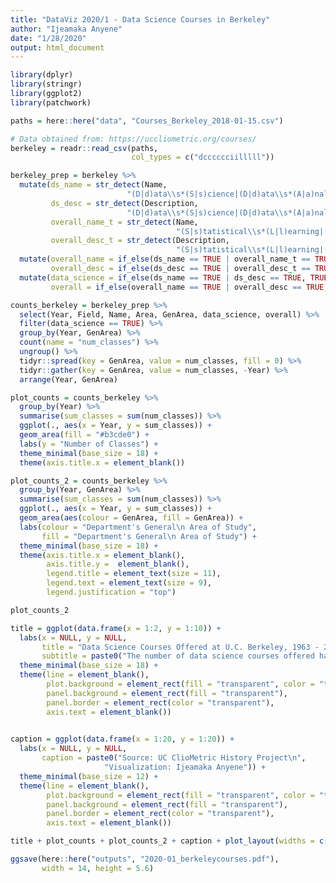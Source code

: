 ```yaml
---
title: "DataViz 2020/1 - Data Science Courses in Berkeley"
author: "Ijeamaka Anyene"
date: "1/28/2020"
output: html_document
---
```


```r
library(dplyr)
library(stringr)
library(ggplot2)
library(patchwork)
```

```r
paths = here::here("data", "Courses_Berkeley_2018-01-15.csv")

# Data obtained from: https://uccliometric.org/courses/
berkeley = readr::read_csv(paths, 
                           col_types = c("dcccccciilllll"))
```

```r
berkeley_prep = berkeley %>%
  mutate(ds_name = str_detect(Name, 
                          "(D|d)ata\\s*(S|s)cience|(D|d)ata\\s*(A|a)naly(sis|tics)|(M|m)achine\\s*(L|l)earning|(D|d)ata\\s*(M|m)ining"),
         ds_desc = str_detect(Description,              
                          "(D|d)ata\\s*(S|s)cience|(D|d)ata\\s*(A|a)naly(sis|tics)|(M|m)achine\\s*(L|l)earning|(D|d)ata\\s*(M|m)ining"),
         overall_name_t = str_detect(Name,
                                     "(S|s)tatistical\\s*(L|l)earning|(S|s)tatistical\\s*(C|c)omput(ing|ation)|(C|c)omputing|(D|d)ata"),
         overall_desc_t = str_detect(Description,
                                     "(S|s)tatistical\\s*(L|l)earning|(S|s)tatistical\\s*(C|c)omput(ing|ation)|(C|c)omputing")) %>%
  mutate(overall_name = if_else(ds_name == TRUE | overall_name_t == TRUE, TRUE, FALSE),
         overall_desc = if_else(ds_desc == TRUE | overall_desc_t == TRUE, TRUE, FALSE)) %>%
  mutate(data_science = if_else(ds_name == TRUE | ds_desc == TRUE, TRUE, FALSE),
         overall = if_else(overall_name == TRUE | overall_desc == TRUE, TRUE, FALSE))
```

```r
counts_berkeley = berkeley_prep %>%
  select(Year, Field, Name, Area, GenArea, data_science, overall) %>%
  filter(data_science == TRUE) %>%
  group_by(Year, GenArea) %>%
  count(name = "num_classes") %>%
  ungroup() %>%
  tidyr::spread(key = GenArea, value = num_classes, fill = 0) %>%
  tidyr::gather(key = GenArea, value = num_classes, -Year) %>%
  arrange(Year, GenArea)
```

```r
plot_counts = counts_berkeley %>%
  group_by(Year) %>%
  summarise(sum_classes = sum(num_classes)) %>%
  ggplot(., aes(x = Year, y = sum_classes)) +
  geom_area(fill = "#b3cde0") + 
  labs(y = "Number of Classes") +
  theme_minimal(base_size = 18) +
  theme(axis.title.x = element_blank())
```

```r
plot_counts_2 = counts_berkeley %>%
  group_by(Year, GenArea) %>%
  summarise(sum_classes = sum(num_classes)) %>%
  ggplot(., aes(x = Year, y = sum_classes)) +
  geom_area(aes(colour = GenArea, fill = GenArea)) +
  labs(colour = "Department's General\n Area of Study", 
       fill = "Department's General\n Area of Study") +
  theme_minimal(base_size = 18) + 
  theme(axis.title.x = element_blank(), 
        axis.title.y =  element_blank(),
        legend.title = element_text(size = 11),
        legend.text = element_text(size = 9),
        legend.justification = "top")

plot_counts_2

```

```r
title = ggplot(data.frame(x = 1:2, y = 1:10)) +
  labs(x = NULL, y = NULL,
       title = "Data Science Courses Offered at U.C. Berkeley, 1963 - 2011",
       subtitle = paste0("The number of data science courses offered has unsurprisingly experienced a major growth over the past few decades,\n", "but what may surprise you are the departments driving this growth")) +
  theme_minimal(base_size = 18) + 
  theme(line = element_blank(),
        plot.background = element_rect(fill = "transparent", color = "transparent"),
        panel.background = element_rect(fill = "transparent"),
        panel.border = element_rect(color = "transparent"),
        axis.text = element_blank())
  
```

```r
caption = ggplot(data.frame(x = 1:20, y = 1:20)) +
  labs(x = NULL, y = NULL,
       caption = paste0("Source: UC ClioMetric History Project\n",
                     "Visualization: Ijeamaka Anyene")) +
  theme_minimal(base_size = 12) + 
  theme(line = element_blank(),
        plot.background = element_rect(fill = "transparent", color = "transparent"),
        panel.background = element_rect(fill = "transparent"),
        panel.border = element_rect(color = "transparent"),
        axis.text = element_blank())

```

```r
title + plot_counts + plot_counts_2 + caption + plot_layout(widths = c(0, 1, 1, 0), nrow = 1)

ggsave(here::here("outputs", "2020-01_berkeleycourses.pdf"), 
       width = 14, height = 5.6)
```